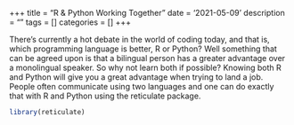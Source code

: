 +++
title = "R & Python Working Together"
date = '2021-05-09'
description = ""
tags = []
categories = []
+++

There's currently a hot debate in the world of coding today, and that is, which programming language is better, R or Python? Well something that can be agreed upon is that a bilingual person has a greater advantage over a monolingual speaker. So why not learn both if possible? Knowing both R and Python will give you a great advantage when trying to land a job. People often communicate using two languages and one can do exactly that with R and Python using the reticulate package.
```r
library(reticulate)

```

```python

```

